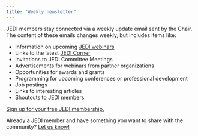 ```yaml
---
title: "Weekly newsletter"
---
```

JEDI members stay connected via a weekly update email sent by the Chair. The content of these emails changes weekly, but includes items like:

* Information on upcoming [JEDI webinars](webinars.qmd)
* Links to the latest [JEDI Corner](jedi-corner.qmd)
* Invitations to JEDI Committee Meetings
* Advertisements for webinars from partner organizations
* Opportunities for awards and grants
* Programming for upcoming conferences or professional development
* Job postings
* Links to interesting articles
* Shoutouts to JEDI members

[Sign up for your free JEDI membership.](get-involved.qmd)

Already a JEDI member and have something you want to share with the community? [Let us know!](mailto:chari@datascijedi.org){aria-label="Send feedback to the JEDI Outreach Group via email"}


